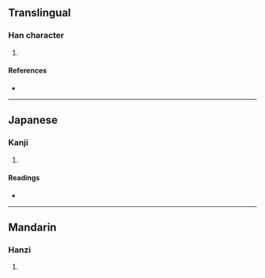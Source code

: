 {{character info/new}}
==Translingual==

===Han character===
{{Han char|rn=86|rad=火|as=21|sn=25|four=|canj=FTAW|ids=⿰火蘭}}

# {{defn|Han|sort=火21}}

====References====
* {{Han ref|kx=0688.120|dkj=19633|dj=1099.280|hdz=32250.150|uh=7224|ud=29220}}

----

==Japanese==

===Kanji===
{{ja-kanji|grade=|rs=火21}}

# {{defn|lang=ja|sort=火21}}

====Readings====
* {{ja-readings|on=[[らん]] (ran)|kun=[[ただれる]] (tadareru)}}

----

==Mandarin==

===Hanzi===
{{cmn-hanzi|pin=[[làn]] ([[lan4]])|wg=lan<sup>4</sup>}}

# {{defn|lang=cmn|sort=火21}}